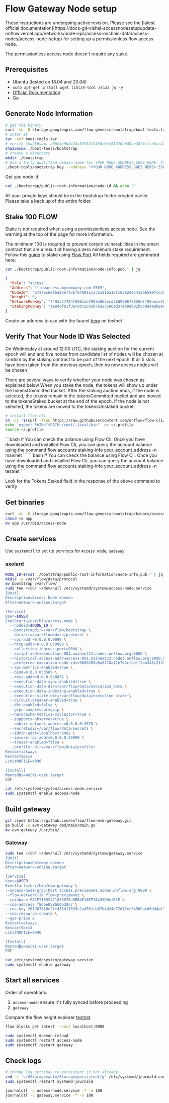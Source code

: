 # Flow Gateway Node setup



<Callout>
  These instructions are undergoing active revision. Please see the [latest official documentation](https://docs-git-vishal-accessnodesetupupdate-onflow.vercel.app/networks/node-ops/access-onchain-data/access-nodes/access-node-setup) for setting up a permissionless flow access node.

  The permissionless access node doesn't require any stake.
</Callout>

## Prerequisites

- Ubuntu (tested on 18.04 and 20.04)
- `sudo apt-get install wget liblz4-tool aria2 jq -y`
- [Official Documentation](https://developers.flow.com/networks/node-ops/access-onchain-data/access-nodes/access-node-setup)
- Go

## Generate Node Information

```bash
# get the binary
curl -sL -O storage.googleapis.com/flow-genesis-bootstrap/boot-tools.tar
# untar it
tar -xvf boot-tools.tar
# verify sha256sum: a06e3e9b2443c6755214150e9e101b70dd48ae30ffcfcbbcc471ba430cb104bf
sha256sum ./boot-tools/bootstrap
# create a directory
mkdir ./bootstrap
# Use a fully qualified domain name for YOUR_NODE_ADDRESS_GOES_HERE. Please also include the port number in the network address e.g. flowaccess.mycompany.com:3569
./boot-tools/bootstrap key --address "<YOUR_NODE_ADDRESS_GOES_HERE>:3569" --role access -o ./bootstrap
```
Get you node id

```bash
cat ./bootstrap/public-root-information/node-id && echo ""
```
All your private keys should be in the bootstrap folder created earlier. Please take a back up of the entire folder.

## Stake 100 FLOW
<Callout>
  Stake is not required when using a permissionless access node. See the warning at the top of the page for more information.
</Callout>

The minimum 100 is required to prevent certain vulnerabilities in the smart contract that are a result of having a zero minimum stake requirement.
Follow this [guide](https://developers.flow.com/networks/flow-port/staking-guide#stake-a-node) to stake using [Flow Port](https://port.flow.com)
All fields required are generated here:
```bash
cat ./bootstrap/public-root-information/node-info.pub.* | jq
```
```json
{
  "Role": "access",
  "Address": "flowaccess.mycompany.com:3569",
  "NodeID": "e737ec6efbd26ef43bf676911cdc5a11ba15fc6562d05413e6589fccdd6c06d5",
  "Weight": 0,
  "NetworkPubKey": "f493a74704f6961ae7903e062ecd58d990672858eff99aece7bfbccf3aa02de8f1a624ecbf21a01e8b2f4a5854c231fbe218edd7762a34fea881f3958a215305",
  "StakingPubKey": "ae8dcf81f3a70d72036b7ba2c586ed37ed0eb82b9c0a4aab998a8420f98894f94c14f84fa716e93654d3940fc0c8ff4d19b504c90a5b4918b28f421e9d3659dc2b7e246025ebeffea0d83cceefe315d7ed346dbe412fdac51b64997d97d29f7e"
}
```
Create an address to use with the faucet [here](https://testnet-faucet.onflow.org) on testnet

## Verify That Your Node ID Was Selected

On Wednesday at around 12:00 UTC, the staking auction for the current epoch will end and five nodes from candidate list of nodes will be chosen at random by the staking contract to be part of the next epoch.
If all 5 slots have been taken from the previous epoch, then no new access nodes will be chosen

There are several ways to verify whether your node was chosen as explained below
When you stake the node, the tokens will show up under the tokensCommitted bucket. After the staking auction ends, if the node is selected, the tokens remain in the tokensCommitted bucket and are moved to the tokensStaked bucket at the end of the epoch. If the node is not selected, the tokens are moved to the tokensUnstaked bucket.

```bash
# install flow cli
sh -ci "$(curl -fsSL https://raw.githubusercontent.com/onflow/flow-cli/master/install.sh)"
echo 'export PATH="$PATH:/root/.local/bin"' >> ~/.profile
source ~/.profile
```
<tabs>
    <tab-item title="Mainnet">
        ```bash
        # You can check the balance using Flow Cli. Once you have downloaded and installed Flow Cli, you can query the account balance using the command
        flow accounts staking-info your_account_address -n mainnet
        ```
    </tab-item>
    <tab-item title="Testnet">
        ```bash
        # You can check the balance using Flow Cli. Once you have downloaded and installed Flow Cli, you can query the account balance using the command
        flow accounts staking-info your_account_address -n testnet
        ```
    </tab-item>
</tabs>

Look for the Tokens Staked field in the response of the above command to verify

## Get binaries
```bash
curl -sL -O storage.googleapis.com/flow-genesis-bootstrap/binary/access/app
chmod +x app
mv app /usr/bin/access-node
```

## Create services

Use `systemctl` to set up services for `Access Node`, `Gateway`

### axelard

```bash
NODE_ID=$(cat ./bootstrap/public-root-information/node-info.pub.* | jq -r .NodeID)
mkdir -p /var/flow/data/protocol
mv bootstrap /var/flow/
sudo tee <<EOF >/dev/null /etc/systemd/system/access-node.service
[Unit]
Description=Access Node daemon
After=network-online.target

[Service]
User=$USER
ExecStart=/usr/bin/access-node \
  --nodeid=$NODE_ID \
  --bootstrapdir=/var/flow/bootstrap \
  --datadir=/var/flow/data/protocol \
  --rpc-addr=0.0.0.0:9099 \
  --http-addr=0.0.0.0:8088 \
  --collection-ingress-port=9000 \
  --script-addr=execution-001.mainnet24.nodes.onflow.org:9000 \
  --historical-access-addr=access-001.mainnet23.nodes.onflow.org:9000,access-001.mainnet22.nodes.onflow.org:9000,access-001.mainnet21.nodes.onflow.org:9000,access-001.mainnet20.nodes.onflow.org:9000,access-001.mainnet19.nodes.onflow.org:9000,access-001.mainnet18.nodes.onflow.org:9000,access-001.mainnet17.nodes.onflow.org:9000,access-001.mainnet16.nodes.onflow.org:9000,access-001.mainnet15.nodes.onflow.org:9000,access-001.mainnet14.nodes.onflow.org:9000,access-001.mainnet13.nodes.onflow.org:9000,access-001.mainnet12.nodes.onflow.org:9000,access-001.mainnet11.nodes.onflow.org:9000,access-001.mainnet10.nodes.onflow.org:9000,access-001.mainnet9.nodes.onflow.org:9000,access-001.mainnet8.nodes.onflow.org:9000,access-001.mainnet7.nodes.onflow.org:9000,access-001.mainnet6.nodes.onflow.org:9000,access-001.mainnet5.nodes.onflow.org:9000,access-001.mainnet4.nodes.onflow.org:9000,access-001.mainnet3.nodes.onflow.org:9000,access-001.mainnet2.nodes.onflow.org:9000,access-001.mainnet1.nodes.onflow.org:9000 \
  --preferred-execution-node-ids=9686399a8a5418a12e762cfaeff2ea348c2137f554560917760e0d47acf2cda4,160241f88cbfaa0f361cf64adb0a1c9fc19dec1daf4b96550cd67b7a9fb26cd9,4ab025ab974e7ad7f344fbd16e5fbcb17fb8769fc8849b9d241ae518787695bd,2b396b7fab0102f104a2af7e095b145cc14da28f863564802e158afc3e07e638,6c6af0933b710655ec553f4bead3b01c5e0a3ffd1194ee536efb926b356c54aa,a080e6f3003f21d35f7ed0afc3096ab21381087a91992d7508f7be869c6edd32,92dab49c5d89fa2f0619f99131d6406a94c5f214a198aafab41241322f9bf173 \
  --rpc-metrics-enabled=true \
  --bind=0.0.0.0:3569 \
  --rest-addr=0.0.0.0:8071 \
  --execution-data-sync-enabled=true \
  --execution-data-dir=/var/flow/data/execution_data \
  --execution-data-indexing-enabled=true \
  --execution-state-dir=/var/flow/data/execution_state \
  --circuit-breaker-enabled=true \
  --dht-enabled=false \
  --grpc-compressor=gzip \
  --herocache-metrics-collector=true \
  --supports-observer=true \
  --public-network-address=0.0.0.0:3570 \
  --secretsdir=/var/flow/data/secrets \
  --admin-addr=localhost:9002 \
  --secure-rpc-addr=0.0.0.0:29999 \
  --tracer-enabled=false \
  --profiler-dir=/var/flow/data/profiler
Restart=always
RestartSec=3
LimitNOFILE=4096

[Install]
WantedBy=multi-user.target
EOF

cat /etc/systemd/system/access-node.service
sudo systemctl enable access-node
```
## Build gateway
```bash
git clone https://github.com/onflow/flow-evm-gateway.git
go build -o evm-gateway cmd/main/main.go
mv evm-gateway /usr/bin/
```

### Gateway

```bash
sudo tee <<EOF >/dev/null /etc/systemd/system/gateway.service
[Unit]
Description=Gateway daemon
After=network-online.target

[Service]
User=$USER
ExecStart=/usr/bin/evm-gateway \
--access-node-grpc-host access.previewnet.nodes.onflow.org:9000 \
--flow-network-id flow-previewnet \
--coinbase FACF71692421039876a5BB4F10EF7A439D8ef61E \
--coa-address f8d6e0586b0a20c7 \
--coa-key 2619878f0e2ff438d17835c2a4561cb87b4d24d72d12ec34569acd0dd4af7c21 \
--coa-resource-create \
--gas-price 0
Restart=always
RestartSec=3
LimitNOFILE=4096

[Install]
WantedBy=multi-user.target
EOF

cat /etc/systemd/system/gateway.service
sudo systemctl enable gateway
```

## Start all services

Order of operations:

1. `access-node`: ensure it's fully synced before proceeding
3. `gateway`

Compare the flow height explorer [testnet](https://testnet.flowdiver.io/)
```bash
flow blocks get latest --host localhost:9000
```

```bash
sudo systemctl daemon-reload
sudo systemctl restart access-node
sudo systemctl restart gateway
```

## Check logs

```bash
# change log settings to persistent if not already
sed -i 's/#Storage=auto/Storage=persistent/g' /etc/systemd/journald.conf
sudo systemctl restart systemd-journald

journalctl -u access-node.service -f -n 100
journalctl -u gateway.service -f -n 100
```